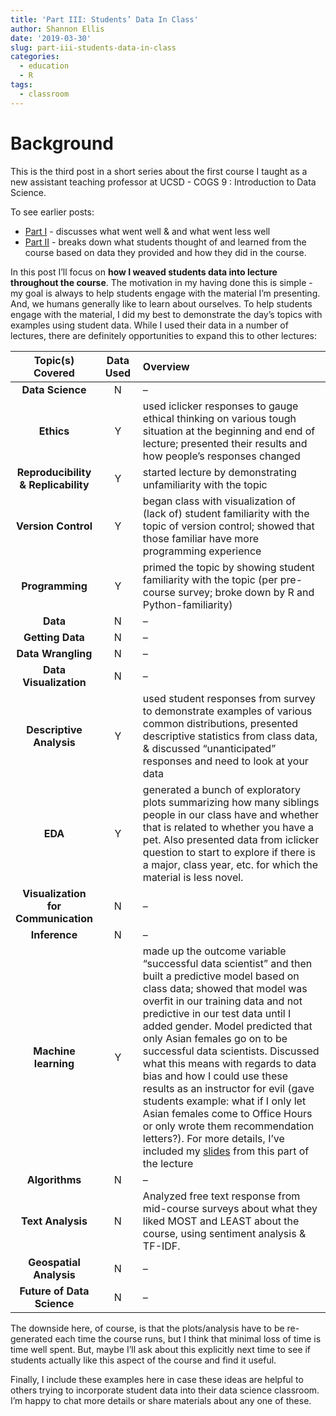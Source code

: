 ```yaml
---
title: 'Part III: Students’ Data In Class'
author: Shannon Ellis
date: '2019-03-30'
slug: part-iii-students-data-in-class
categories:
  - education
  - R
tags:
  - classroom
---
```


# Background 

This is the third post in a short series about the first course I taught as a new assistant teaching professor at UCSD - COGS 9 : Introduction to Data Science. 

To see earlier posts:

* [Part I](http://www.shanellis.com/blog/cogs9-introduction-to-data-science/) - discusses what went well & and what went less well
* [Part II](http://www.shanellis.com/blog/part-ii-my-students-thoughts-in-data/) - breaks down what students thought of and learned from the course based on data they provided and how they did in the course.

In this post I'll focus on **how I weaved students data into lecture throughout the course**. The motivation in my having done this is simple - my goal is always to help students engage with the material I'm presenting. And, we humans generally like to learn about ourselves. To help students engage with the material, I did my best to demonstrate the day's topics with examples using student data. While I used their data in a number of lectures, there are definitely opportunities to expand this to other lectures:


<tr bgcolor="color_name|hex_number|rgb_number">

| Topic(s) Covered | Data Used   | Overview          |
|:----------------:|:-----------:|:-------------------------------------------------------------|
| **Data Science** | N   | --                       |
| **Ethics** | Y   | used iclicker responses to gauge ethical thinking on various tough situation at the beginning and end of lecture; presented their results and how people's responses changed |
| **Reproducibility & Replicability** | Y   | started lecture by demonstrating unfamiliarity with the topic  |
| **Version Control** | Y   | began class with visualization of (lack of) student familiarity with the topic of version control; showed that those familiar have more programming experience   |
| **Programming** | Y   | primed the topic by showing student familiarity with the topic (per pre-course survey; broke down by R and Python-familiarity) |
| **Data** | N   | --                       |
| **Getting Data** | N   | --                       |
| **Data Wrangling** | N   | --                       |
| **Data Visualization** | N   | --                       |
| **Descriptive Analysis** | Y   | used student responses from survey to demonstrate examples of various common distributions, presented descriptive statistics from class data, & discussed "unanticipated" responses and need to look at your data|
| **EDA** | Y   | generated a bunch of exploratory plots summarizing how many siblings people in our class have and whether that is related to whether you have a pet. Also presented data from iclicker question to start to explore if there is a major, class year, etc. for which the material is less novel. |
| **Visualization for Communication** | N   | --                       |
| **Inference** | N   | --                       |
| **Machine learning** | Y   | made up the outcome variable "successful data scientist" and then built a predictive model based on class data; showed that model was overfit in our training data and not predictive in our test data until I added gender. Model predicted that only Asian females go on to be successful data scientists. Discussed what this means with regards to data bias and how I could use these results as an instructor for evil (gave students example: what if I only let Asian females come to Office Hours or only wrote them recommendation letters?). For more details, I've included my [slides](http://bit.ly/success_prediction) from this part of the lecture |
| **Algorithms** | N   | --                       |
| **Text Analysis** | N   | Analyzed free text response from mid-course surveys about what they liked MOST and LEAST about the course, using sentiment analysis & TF-IDF. |
| **Geospatial Analysis** | N   | --                       |
| **Future of Data Science** | N   | --                       |
</tr>

The downside here, of course, is that the plots/analysis have to be re-generated each time the course runs, but I think that minimal loss of time is time well spent. But, maybe I'll ask about this explicitly next time to see if students actually like this aspect of the course and find it useful.

Finally, I include these examples here in case these ideas are helpful to others trying to incorporate student data into their data science classroom. I'm happy to chat more details or share materials about any one of these.

